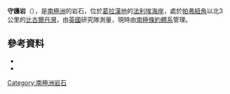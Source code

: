 {{coord|67|33|S|67|16|W|source:GNIS|display=title}}

'''守護岩'''（{{lang-en|Guardian Rock}}），是[[南極洲|南極洲]]的岩石，位於[[葛拉漢地|葛拉漢地]]的[[法利埃海岸|法利埃海岸]]，處於[[帕弗紐角|帕弗紐角]]以北3公里的[[比古爾丹灣|比古爾丹灣]]，由[[英國|英國]]研究隊測量，現時由[[南極條約體系|南極條約體系]]管理。

==參考資料==
*{{cite gnis | type = antarid | id = 6115| name = Guardian Rock | accessdate = 2012-05-10}}
*{{usgs-gazetteer|id=6115}}

{{DEFAULTSORT:Guardian Rock}}
[[Category:南極洲岩石|Category:南極洲岩石]]


{{FallièresCoast-geo-stub}}